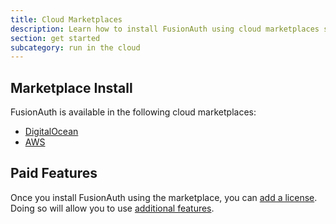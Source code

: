 ```yaml
---
title: Cloud Marketplaces
description: Learn how to install FusionAuth using cloud marketplaces such as AWS.
section: get started
subcategory: run in the cloud
---
```


## Marketplace Install

FusionAuth is available in the following cloud marketplaces:

* [DigitalOcean](https://marketplace.digitalocean.com/apps/fusionauth)
* [AWS](https://aws.amazon.com/marketplace/seller-profile?id=30ecc80d-f96e-4259-ae1c-fc3b994f90ea)

## Paid Features

Once you install FusionAuth using the marketplace, you can [add a license](/docs/get-started/core-concepts/licensing). Doing so will allow you to use [additional features](/docs/get-started/core-concepts/editions-features).
